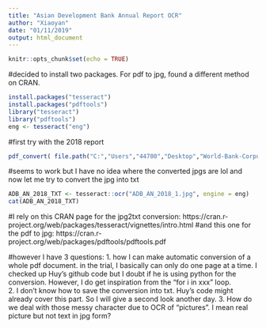 ---
title: "Asian Development Bank Annual Report OCR"
author: "Xiaoyan"
date: "01/11/2019"
output: html_document
---

```{r setup, include=FALSE}
knitr::opts_chunk$set(echo = TRUE)
```

#decided to install two packages. For pdf to jpg, found a different method on CRAN. 
```{r package installation}
install.packages("tesseract")
install.packages("pdftools")
library("tesseract")
library("pdftools")
eng <- tesseract("eng")

```


#first try with the 2018 report
```{r conversion to jpg}
pdf_convert( file.path("C:","Users","44700","Desktop","World-Bank-Corpus-Analysis","Dataset","Asian Development Bank","ADB_AN_2018.pdf",fsep="/"), format = "jpg", pages = NULL, filenames = NULL,dpi = 72, antialias = TRUE, opw = "", upw = "", verbose = TRUE)
```


#seems to work but I have no idea where the converted jpgs are lol and now let me try to convert the jpg into txt 
```{r jpg to txt}
ADB_AN_2018_TXT <- tesseract::ocr("ADB_AN_2018_1.jpg", engine = eng)
cat(ADB_AN_2018_TXT)
```

#I rely on this CRAN page for the jpg2txt conversion:
https://cran.r-project.org/web/packages/tesseract/vignettes/intro.html 
#and this one for the pdf to jpg:
https://cran.r-project.org/web/packages/pdftools/pdftools.pdf 

#however I have 3 questions:
1. how I can make automatic conversion of a whole pdf document. in the trial, I basically can only do one page at a time. I checked up Huy's github code but I doubt if he is using python for the conversion. However, I do get inspiration from the "for i in xxx" loop.  
2. I don't know how to save the conversion into txt. Huy's code might already cover this part. So I will give a second look another day.
3. How do we deal with those messy character due to OCR of "pictures". I mean real picture but not text in jpg form?